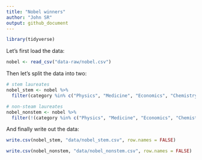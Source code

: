 ```yaml
---
title: "Nobel winners"
author: "John SR"
output: github_document
---
```


```r
library(tidyverse)
```

Let's first load the data:

```r
nobel <- read_csv("data-raw/nobel.csv")
```

Then let's split the data into two:

```r
# stem laureates
nobel_stem <- nobel %>% 
  filter(category %in% c("Physics", "Medicine", "Economics", "Chemistry"))

# non-steam laureates
nobel_nonstem <- nobel %>%
  filter(!(category %in% c("Physics", "Medicine", "Economics", "Chemistry")))
```

And finally write out the data:

```r
write.csv(nobel_stem, "data/nobel_stem.csv", row.names = FALSE)

write.csv(nobel_nonstem, "data/nobel_nonstem.csv", row.names = FALSE)

```
